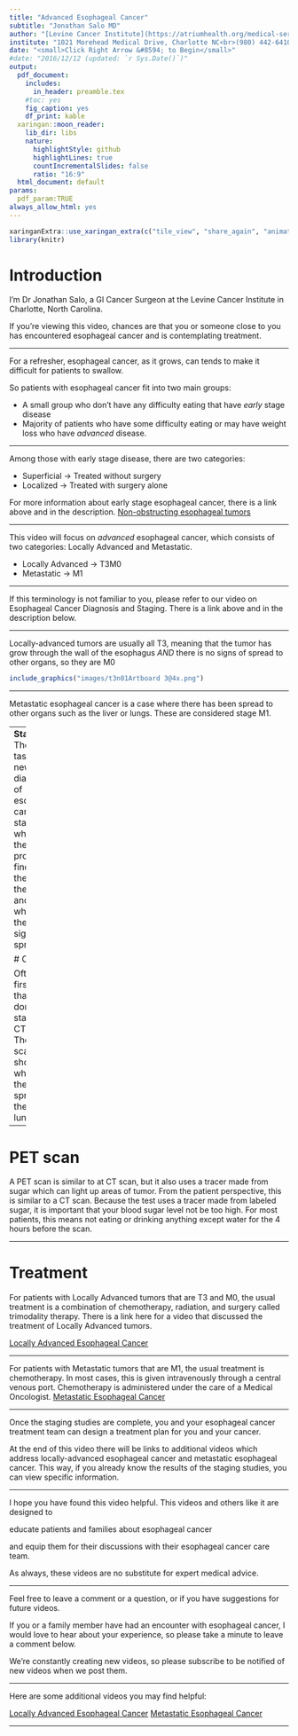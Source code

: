 ```yaml
---
title: "Advanced Esophageal Cancer"
subtitle: "Jonathan Salo MD"
author: "[Levine Cancer Institute](https://atriumhealth.org/medical-services/specialty-care/cancer-care/esophageal-cancer/meet-the-team#)"
institute: "1021 Morehead Medical Drive, Charlotte NC<br>(980) 442-6410"
date: "<small>Click Right Arrow &#8594; to Begin</small>"
#date: "2016/12/12 (updated: `r Sys.Date()`)"
output:
  pdf_document:
    includes:
      in_header: preamble.tex
    #toc: yes
    fig_caption: yes
    df_print: kable
  xaringan::moon_reader:
    lib_dir: libs
    nature:
      highlightStyle: github
      highlightLines: true
      countIncrementalSlides: false
      ratio: "16:9"
  html_document: default
params: 
  pdf_param:TRUE
always_allow_html: yes     
---
```

<style type="text/css">
.remark-slide-content {
    font-size: 44px;
    padding: 1em 4em 1em 4em;
}


.title-slide h1:nth-of-type(1) {
}
.title-slide h2:nth-of-type(1) {
}
.title-slide a:nth-of-type(1) {
    color: #99ccff ;
    text-decoration: underline;
}

</style>
<!--- --->
<!--- --->
```r
xaringanExtra::use_xaringan_extra(c("tile_view", "share_again", "animate_css", "tachyons","fit_screen","broadcast","scribble"))
library(knitr)
```
# Introduction

I’m Dr Jonathan Salo,  a GI Cancer Surgeon at the Levine Cancer Institute in Charlotte, North Carolina.

If you're viewing this video, chances are that you or someone close to you has encountered esophageal cancer and is contemplating treatment.

---

For a refresher, esophageal cancer, as it grows, can tends to make it difficult for patients to swallow.

So patients with esophageal cancer fit into two main groups:

- A small group who don't have any difficulty eating that have *early* stage disease
- Majority of patients who have some difficulty eating or may have weight loss who have *advanced* disease.

---

Among those with early stage disease, there are two categories: 

- Superficial -> Treated without surgery
- Localized -> Treated with surgery alone

For more information about early stage esophageal cancer, there is a link above and in the description. [Non-obstructing esophageal tumors](06-Eso_Early.html)

---

This video will focus on *advanced* esophageal cancer, which consists of two categories: Locally Advanced and Metastatic.

- Locally Advanced -> T3M0
- Metastatic -> M1

---


If this terminology is not familiar to you, please refer to our video on Esophageal Cancer Diagnosis and Staging. There is a link above and in the description below.

---

Locally-advanced tumors are usually all T3, meaning that the tumor has grow through the wall of the esophagus *AND* there is no signs of spread to other organs, so they are M0

```r
include_graphics("images/t3n01Artboard 3@4x.png")
```
---

Metastatic esophageal cancer is a case where there has been spread to other organs such as the liver or lungs.  These are considered stage M1.


---
**Staging** The first task with a new diagnosis of esophageal cancer is staging, which is the process of finding out the size of the tumor and whether there is any signs of spread.

# CT scan

Often the first test that is done for staging is a CT scan. The CT scan will show whether there is spread to the liver or lungs.

---

# PET scan

A PET scan is similar to at CT scan, but it also uses a tracer made from sugar which can light up areas of tumor.  From the patient perspective, this is similar to a CT scan.  Because the test uses a tracer made from labeled sugar, it is important that your blood sugar level not be too high.  For most patients, this means not eating or drinking anything except water for the 4 hours before the scan.

---


# Treatment

For patients with Locally Advanced tumors that are T3 and M0, the usual treatment is a combination of chemotherapy, radiation, and surgery called trimodality therapy.  There is a link here for a video that discussed the treatment of Locally Advanced tumors.

[Locally Advanced Esophageal Cancer](14-Eso_Locally_Advanced.html)

---

For patients with Metastatic tumors that are M1, the usual treatment is chemotherapy.  In most cases, this is given intravenously through a central venous port.  Chemotherapy is administered under the care of a Medical Oncologist. [Metastatic Esophageal Cancer](16-Eso_Metastatic.html)

---

Once the staging studies are complete, you and your esophageal cancer treatment team can design a treatment plan for you and your cancer.

At the end of this video there will be links to additional videos which address locally-advanced esophageal cancer and metastatic esophageal cancer. This way, if you already know the results of the staging studies, you can view specific information.

---

I hope you have found this video helpful. This videos and others like it are designed to 

educate patients and families about esophageal cancer 

and equip them for their discussions with their esophageal cancer care team. 

As always, these videos are no substitute for expert medical advice. 

---

Feel free to leave a comment or a question, or if you have suggestions for future videos.

If you or a family member have had an encounter with esophageal cancer, I would love to hear about your experience, so please take a minute to leave a comment below. 

We're constantly creating new videos, so please subscribe to be notified of new videos when we post them.

---

Here are some additional videos you may find helpful:

[Locally Advanced Esophageal Cancer](14-Eso_Locally_Advanced.html)
[Metastatic Esophageal Cancer](16-Eso_Metastatic.html)

---